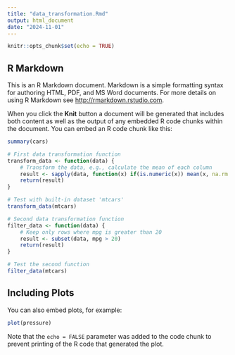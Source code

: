 ```yaml
---
title: "data_transformation.Rmd"
output: html_document
date: "2024-11-01"
---
```


```r
knitr::opts_chunk$set(echo = TRUE)
```

## R Markdown

This is an R Markdown document. Markdown is a simple formatting syntax for authoring HTML, PDF, and MS Word documents. For more details on using R Markdown see <http://rmarkdown.rstudio.com>.

When you click the **Knit** button a document will be generated that includes both content as well as the output of any embedded R code chunks within the document. You can embed an R code chunk like this:

```r
summary(cars)
```

```r
# First data transformation function
transform_data <- function(data) {
    # Transform the data, e.g., calculate the mean of each column
    result <- sapply(data, function(x) if(is.numeric(x)) mean(x, na.rm = TRUE) else NA)
    return(result)
}

# Test with built-in dataset 'mtcars'
transform_data(mtcars)
```

```r
# Second data transformation function
filter_data <- function(data) {
    # Keep only rows where mpg is greater than 20
    result <- subset(data, mpg > 20)
    return(result)
}

# Test the second function
filter_data(mtcars)

```

## Including Plots
You can also embed plots, for example:

```r
plot(pressure)
```

Note that the `echo = FALSE` parameter was added to the code chunk to prevent printing of the R code that generated the plot.
